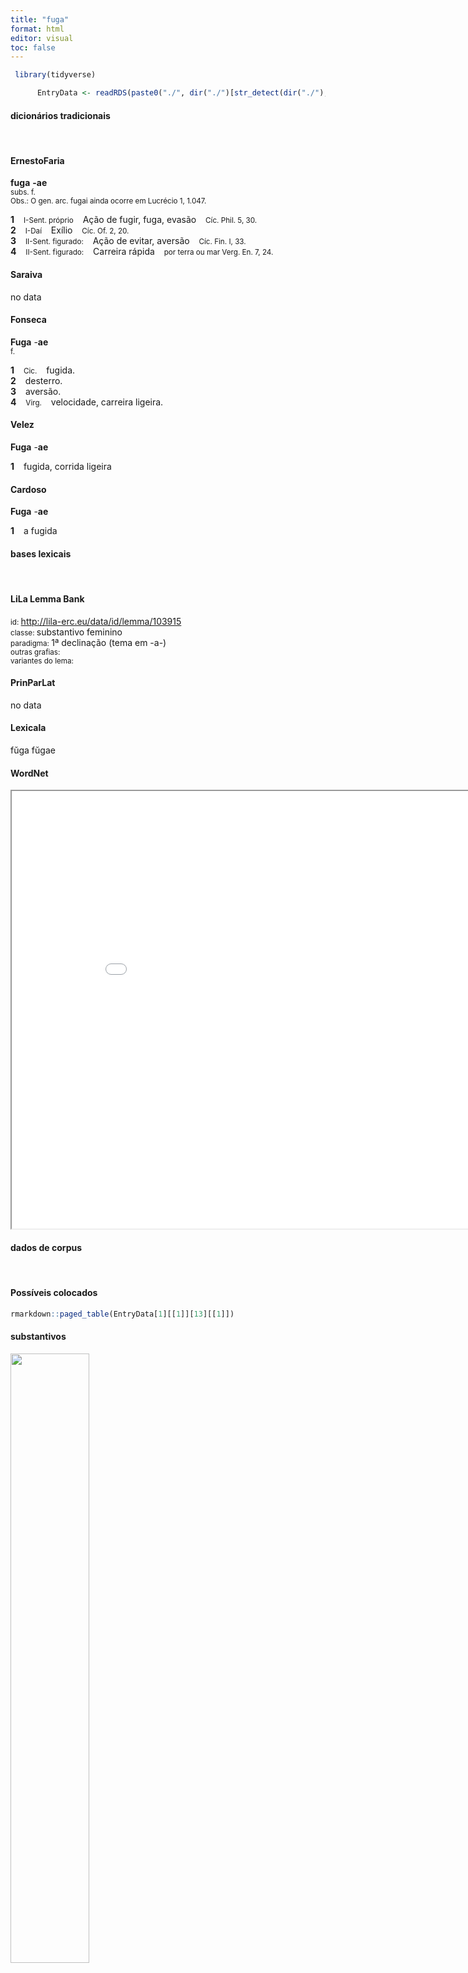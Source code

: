 ```yaml
---
title: "fuga"
format: html
editor: visual
toc: false
---
```



```r
 library(tidyverse) 

      EntryData <- readRDS(paste0("./", dir("./")[str_detect(dir("./"), "_xx102-117-103-97xx_.rds")]))

```


#### dicionários tradicionais

&emsp;




::: panel-tabset

#### ErnestoFaria

<b>fuga</b> <b>-ae</b> <br> <small>subs. f.</small> <br> <small>Obs.: O gen. arc. fugai ainda ocorre em Lucrécio 1, 1.047.</small>   <p> <b>1</b> &ensp; <small>I-Sent. próprio</small> &ensp; Ação de fugir, fuga, evasão &ensp; <small>Cíc. Phil. 5, 30.</small> <br> <b>2</b> &ensp; <small>I-Daí</small> &ensp; Exílio &ensp; <small>Cíc. Of. 2, 20.</small> <br> <b>3</b> &ensp; <small>II-Sent. figurado:</small> &ensp; Ação de evitar, aversão &ensp; <small>Cíc. Fin. I, 33.</small> <br> <b>4</b> &ensp; <small>II-Sent. figurado:</small> &ensp; Carreira rápida &ensp; <small>por terra ou mar Verg. En. 7, 24.</small> </p>




#### Saraiva

no data




#### Fonseca

<b>Fuga</b> -<b>ae</b> <br> <small>f.</small>   <p> <b>1</b> &ensp; <small>Cic.</small> &ensp; fugida. <br> <b>2</b> &ensp; desterro. <br> <b>3</b> &ensp; aversão. <br> <b>4</b> &ensp; <small>Virg.</small> &ensp; velocidade, carreira ligeira. </p>




#### Velez

<b>Fuga</b> -<b>ae</b>   <p> <b>1</b> &ensp; fugida, corrida ligeira </p>




#### Cardoso

<b>Fuga</b> -<b>ae</b>   <p> <b>1</b> &ensp; a fugida </p>


:::



#### bases lexicais

&emsp;






::: panel-tabset

#### LiLa Lemma Bank

<small> id: </small> <a href=' http://lila-erc.eu/data/id/lemma/103915 ' target="_blank"> http://lila-erc.eu/data/id/lemma/103915 </a> <br>
<small> classe: </small> substantivo feminino   <br>
<small> paradigma: </small> 1ª declinação (tema em -a-) <br>
<small> outras grafias: </small>  <br>
<small> variantes do lema: </small>  <br>





#### PrinParLat

no data




#### Lexicala

fŭga 
 fŭgae




#### WordNet

<iframe width='900' height='700' src='Media/Tree__xx102-117-103-97xx__sem_type_lexemes_pt.html'>

</iframe>


:::



#### dados de corpus

&emsp;




::: panel-tabset

#### Possíveis colocados

```r

rmarkdown::paged_table(EntryData[1][[1]][13][[1]])

```


#### substantivos

![](./Media/wordcloud__xx102-117-103-97xx__BY_collocate_scoreSUBST.webp){width=50% fig-alt='This chart plots collocate by scoreSUBST, for the headword fuga here are all the values plotted: collocate: conicio; scoreSUBST: 0. collocate: recipio; scoreSUBST: 0. collocate: salus; scoreSUBST: 2. collocate: ex; scoreSUBST: 0. collocate: in; scoreSUBST: 0. collocate: sui; scoreSUBST: 0'}




#### adjetivos

![](./Media/wordcloud__xx102-117-103-97xx__BY_collocate_scoreADJ.webp){width=50% fig-alt='This chart plots collocate by scoreADJ, for the headword fuga here are all the values plotted: collocate: conicio; scoreADJ: 0. collocate: recipio; scoreADJ: 0. collocate: salus; scoreADJ: 0. collocate: ex; scoreADJ: 0. collocate: in; scoreADJ: 0. collocate: sui; scoreADJ: 0'}




#### verbos

![](./Media/wordcloud__xx102-117-103-97xx__BY_collocate_scoreVERBO.webp){width=50% fig-alt='This chart plots collocate by scoreVERBO, for the headword fuga here are all the values plotted: collocate: conicio; scoreVERBO: 3. collocate: recipio; scoreVERBO: 2. collocate: salus; scoreVERBO: 0. collocate: ex; scoreVERBO: 0. collocate: in; scoreVERBO: 0. collocate: sui; scoreVERBO: 0'}




#### advérbios

![](./Media/wordcloud__xx102-117-103-97xx__BY_collocate_scoreADV.webp){width=50% fig-alt='This chart plots collocate by scoreADV, for the headword fuga here are all the values plotted: collocate: conicio; scoreADV: 0. collocate: recipio; scoreADV: 0. collocate: salus; scoreADV: 0. collocate: ex; scoreADV: 0. collocate: in; scoreADV: 0. collocate: sui; scoreADV: 0'}




#### preposições e conjunções

![](./Media/wordcloud__xx102-117-103-97xx__BY_collocate_scoreFUNC.webp){width=50% fig-alt='This chart plots collocate by scoreFUNC, for the headword fuga here are all the values plotted: collocate: conicio; scoreFUNC: 0. collocate: recipio; scoreFUNC: 0. collocate: salus; scoreFUNC: 0. collocate: ex; scoreFUNC: 20. collocate: in; scoreFUNC: 20. collocate: sui; scoreFUNC: 0'}


:::



::: panel-tabset

#### ExemplosTraduzidos

<p> in <b>fuga</b> foeda mors est in uictoria gloriosa <br> <small> Cic.Phil.14.32.4 <br> A morte é feia na fuga; na vitória, é gloriosa. <small> [JDD] </small> </small> </p>
; <p> interim omnis ex <b>fuga</b> Suessionum multitudo in oppidum proxima nocte conuenit <br> <small> Caes.Gal.2.12.4 <br> Nesse ínterim, toda a multidão de suessiões em fuga veio para a cidadela na noite seguinte. <small> [JDD] </small> </small> </p>
; <p> nam Germani qui auxilio ueniebant percepta Treuerorum <b>fuga</b> sese domum contulerunt <br> <small> Caes.Gal.6.8.7 <br> Pois os germanos, que vinham em auxílio, sabida a fuga dos tréveros, se recolheram para sua pátria. <small> [JDD, de outra edição] </small> </small> </p>
; <p> hostes undique circumuenti desperatis omnibus rebus se per munitiones deicere et <b>fuga</b> salutem petere intenderunt <br> <small> Caes.Gal.3.26.5 <br> Os inimigos, cercados por todos os lados, perdidas todas as esperanças, se esforçaram por precipitar-se através da fortificações e por buscar salvação na fuga. <small> [JDD, de outra edição] </small> </small> </p>
; <p> cogunt equitum duo milia Sugambri qui sunt proximi Rheno a quibus receptos ex <b>fuga</b> Tenctheros atque Usipetes supra docuimus <br> <small> Caes.Gal.6.35.5 <br> Os sicambros, que estão próximos do Reno, pelos quais ensinamos acima que os tencteros e os usipetes tinham sido acolhidos da fuga, reúnem dois mil cavaleiros. <small> [JDD] </small> </small> </p>
; <p> cum hostium acies a sinistro cornu pulsa atque in <b>fugam</b> coniecta esset a dextro cornu uehementer multitudine suorum nostram aciem premebant <br> <small> Caes.Gal.1.52.6 <br> Como a linha dos inimigos da ala esquerda tinha sido derrotada e posta em fuga, com a ala direita eles apertavam violentamente a nossa linha em virtude do grande número dos seus. <small> [JDD] </small> </small> </p>





#### Frequência por autor

![](./Media/barchart__xx102-117-103-97xx__lemma_BY_author_Frequencies.webp){width=50% fig-alt='This charts plots the frequency of lemma by author_Frequencies. The Caesar subcorpus registers the highest normalized frequency, with the value of 16.24 and an absolute frequency of 43. The Tacitus subcorpus follows, with a normalized frequency of 0 and an absolute frequency of 0. the subcorpus with the least normalized frequency is Horatius with the normalized value of 0 and an absolute freqeuncy of 0. here are all the values: subcorpus: Caesar ; normalized frequency: 43 ; absolute frequency: 16.2398972732079. subcorpus: Cicero ; normalized frequency: 19 ; absolute frequency: 1.18362363260322. subcorpus: Horatius ; normalized frequency: 0 ; absolute frequency: 0. subcorpus: Ovidius ; normalized frequency: 4 ; absolute frequency: 6.86341798215511. subcorpus: Phaedrus ; normalized frequency: 0 ; absolute frequency: 0. subcorpus: Sallustius ; normalized frequency: 5 ; absolute frequency: 4.63778870234672. subcorpus: Seneca ; normalized frequency: 14 ; absolute frequency: 2.61286650118512. subcorpus: Suetonius ; normalized frequency: 0 ; absolute frequency: 0. subcorpus: Tacitus ; normalized frequency: 0 ; absolute frequency: 0. subcorpus: Vergilius ; normalized frequency: 4 ; absolute frequency: 7.72200772200772. subcorpus: Hieronymus ; normalized frequency: 0 ; absolute frequency: 0'}




#### Frequência por gênero

![](./Media/barchart__xx102-117-103-97xx__lemma_BY_genre_Frequencies.webp){width=50% fig-alt='This charts plots the frequency of lemma by genre_Frequencies. The Prosa.histórica subcorpus registers the highest normalized frequency, with the value of 11.68 and an absolute frequency of 48. The Poesia.trágica subcorpus follows, with a normalized frequency of 1.74 and an absolute frequency of 2. the subcorpus with the least normalized frequency is Poesia.lírica with the normalized value of 0 and an absolute freqeuncy of 0. here are all the values: subcorpus: Prosa.histórica ; normalized frequency: 48 ; absolute frequency: 11.6848024538085. subcorpus: Prosa.filosófica ; normalized frequency: 12 ; absolute frequency: 1.9769031811667. subcorpus: Prosa.oratória ; normalized frequency: 17 ; absolute frequency: 1.63221414649602. subcorpus: Prosa.epistolográfica ; normalized frequency: 2 ; absolute frequency: 0.529955748694984. subcorpus: Poesia.lírica ; normalized frequency: 0 ; absolute frequency: 0. subcorpus: Poesia.didática ; normalized frequency: 4 ; absolute frequency: 3.39299346848757. subcorpus: Poesia.trágica ; normalized frequency: 2 ; absolute frequency: 1.73731758165393. subcorpus: Poesia.épica ; normalized frequency: 4 ; absolute frequency: 7.72200772200772. subcorpus: Prosa.ficcional ; normalized frequency: 0 ; absolute frequency: 0'}




#### Frequência por século

![](./Media/barchart__xx102-117-103-97xx__lemma_BY_period_Frequencies.webp){width=50% fig-alt='This charts plots the frequency of lemma by period_Frequencies. The I.a.C. subcorpus registers the highest normalized frequency, with the value of 3.3 and an absolute frequency of 71. The I.a.C. subcorpus follows, with a normalized frequency of 3.3 and an absolute frequency of 71. the subcorpus with the least normalized frequency is II.d.C. with the normalized value of 0 and an absolute freqeuncy of 0. here are all the values: subcorpus: I.a.C. ; normalized frequency: 71 ; absolute frequency: 3.30463113800326. subcorpus: I.d.C. ; normalized frequency: 18 ; absolute frequency: 2.75355667737494. subcorpus: II.d.C. ; normalized frequency: 0 ; absolute frequency: 0. subcorpus: IV.d.C. ; normalized frequency: 0 ; absolute frequency: 0'}


:::

